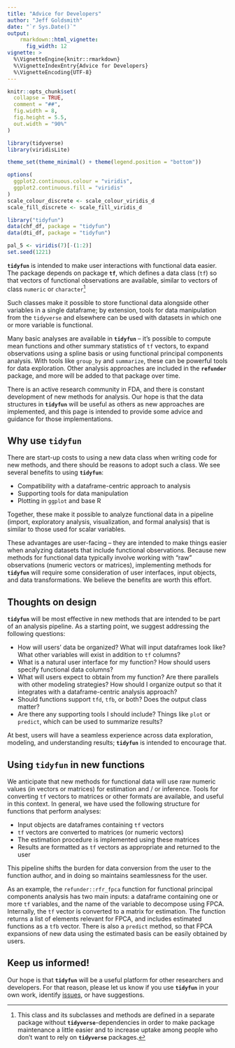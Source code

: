 ```yaml
---
title: "Advice for Developers"
author: "Jeff Goldsmith"
date: "`r Sys.Date()`"
output: 
    rmarkdown::html_vignette:
      fig_width: 12
vignette: >
  %\VignetteEngine{knitr::rmarkdown}
  %\VignetteIndexEntry{Advice for Developers}
  %\VignetteEncoding{UTF-8}
---
```


```r
knitr::opts_chunk$set(
  collapse = TRUE,
  comment = "##",
  fig.width = 8,
  fig.height = 5.5,
  out.width = "90%"
)

library(tidyverse)
library(viridisLite)

theme_set(theme_minimal() + theme(legend.position = "bottom"))

options(
  ggplot2.continuous.colour = "viridis",
  ggplot2.continuous.fill = "viridis"
)
scale_colour_discrete <- scale_colour_viridis_d
scale_fill_discrete <- scale_fill_viridis_d

library("tidyfun")
data(chf_df, package = "tidyfun")
data(dti_df, package = "tidyfun")

pal_5 <- viridis(7)[-(1:2)]
set.seed(1221)
```


**`tidyfun`** is intended to make user interactions with functional data easier. The package depends on package **`tf`**, which defines a data class (`tf`) so that vectors of functional observations are available, similar to vectors of class `numeric` or `character`^[This class and its subclasses and methods are defined in a separate package without **`tidyverse`**-dependencies in order to make package maintenance a little easier and to increase uptake among people who don't want to rely on **`tidyverse`** packages.]

Such classes make it possible to store functional data alongside other variables in a single dataframe; by extension, tools for data manipulation from the `tidyverse` and elsewhere can be used with datasets in which one or more variable is functional. 

Many basic analyses are available in **`tidyfun`** -- it's possible to compute mean functions and other summary statistics of `tf` vectors, to expand observations using a spline basis or using functional principal components analysis. With tools like `group_by` and `summarize`, these can be powerful tools for data exploration. Other analysis approaches are included in the **`refunder`** package, and more will be added to that package over time. 

There is an active research community in FDA, and there is constant development of new methods for analysis. Our hope is that the data structures in **`tidyfun`** will be useful as others as new approaches are implemented, and this page is intended to provide some advice and guidance for those implementations. 


## Why use **`tidyfun`**

There are start-up costs to using a new data class when writing code for new methods, and there should be reasons to adopt such a class. We see several benefits to using **`tidyfun`**:

* Compatibility with a dataframe-centric approach to analysis
* Supporting tools for data manipulation
* Plotting in `ggplot` and base R

Together, these make it possible to analyze functional data in a pipeline (import, exploratory analysis, visualization, and formal analysis) that is similar to those used for scalar variables. 

These advantages are user-facing -- they are intended to make things easier when analyzing datasets that include functional observations. Because new methods for functional data typically involve working with "raw" observations (numeric vectors or matrices), implementing methods for **`tidyfun`** will require some consideration of user interfaces, input objects, and data transformations. We believe the benefits are worth this effort.


## Thoughts on design

**`tidyfun`** will be most effective in new methods that are intended to be part of an analysis pipeline. As a starting point, we suggest addressing the following questions:

* How will users' data be organized? What will input dataframes look like? What other variables will exist in addition to `tf` columns? 
* What is a natural user interface for my function? How should users specify functional data columns? 
* What will users expect to obtain from my function? Are there parallels with other modeling strategies? How should I organize output so that it integrates with a dataframe-centric analysis approach? 
* Should functions support `tfd`, `tfb`, or both? Does the output class matter? 
* Are there any supporting tools I should include? Things like `plot` or `predict`, which can be used to summarize results?

At best, users will have a seamless experience across data exploration, modeling, and understanding results; **`tidyfun`** is intended to encourage that. 


## Using **`tidyfun`** in new functions

We anticipate that new methods for functional data will use raw numeric values (in vectors or matrices) for estimation and / or inference. Tools for converting `tf` vectors to matrices or other formats are available, and useful in this context. In general, we have used the following structure for functions that perform analyses:

* Input objects are dataframes containing `tf` vectors
* `tf` vectors are converted to matrices (or numeric vectors)
* The estimation procedure is implemented using these matrices
* Results are formatted as `tf` vectors as appropriate and returned to the user

This pipeline shifts the burden for data conversion from the user to the function author, and in doing so maintains seamlessness for the user. 

As an example, the `refunder::rfr_fpca` function for functional principal components analysis has two main inputs: a dataframe containing one or more `tf` variables, and the name of the variable to decompose using FPCA. Internally, the `tf` vector is converted to a matrix for estimation. The function returns a list of elements relevant for FPCA, and includes estimated functions as a `tfb` vector. There is also a `predict` method, so that FPCA expansions of new data using the estimated basis can be easily obtained by users. 


## Keep us informed!

Our hope is that **`tidyfun`** will be a useful platform for other researchers and developers. For that reason, please let us know if you use **`tidyfun`** in your own work, identify [issues](https://github.com/tidyfun/tidyfun/issues), or have suggestions.
